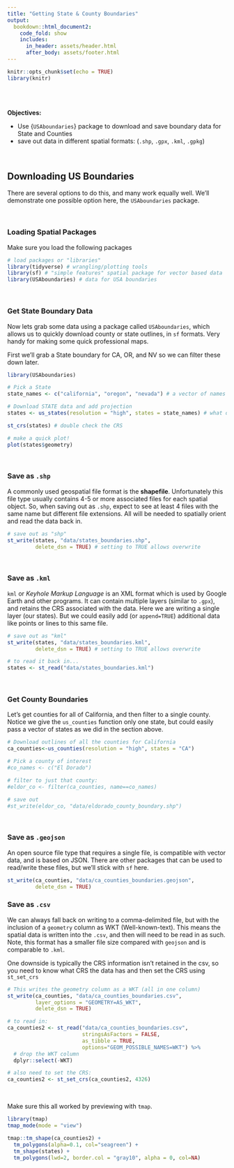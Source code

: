 ```yaml
---
title: "Getting State & County Boundaries"
output: 
  bookdown::html_document2:
    code_fold: show
    includes:
      in_header: assets/header.html
      after_body: assets/footer.html
---
```


```r

knitr::opts_chunk$set(echo = TRUE)
library(knitr)

```

<style>
  .title{
    display: none;
  }
</style>

<br>
<br>

:::obj

 **Objectives:**
 
 - Use {`USAboundaries`} package to download and save boundary data for State and Counties
 - save out data in different spatial formats: (`.shp`, `.gpx`, `.kml`, `.gpkg`)
 
:::

<br>

## Downloading US Boundaries

There are several options to do this, and many work equally well. We'll demonstrate one possible option here, the `USAboundaries` package.

<br>

### **Loading Spatial Packages**

Make sure you load the following packages

```r

# load packages or "libraries"
library(tidyverse) # wrangling/plotting tools
library(sf) # "simple features" spatial package for vector based data
library(USAboundaries) # data for USA boundaries

```


<br>

### **Get State Boundary Data**

Now lets grab some data using a package called `USAboundaries`, which allows us to quickly download county or state outlines, in `sf` formats. Very handy for making some quick professional maps. 

First we'll grab a State boundary for CA, OR, and NV so we can filter these down later.

```r

library(USAboundaries)

# Pick a State
state_names <- c("california", "oregon", "nevada") # a vector of names

# Download STATE data and add projection
states <- us_states(resolution = "high", states = state_names) # what does resolution do?

st_crs(states) # double check the CRS

# make a quick plot!
plot(states$geometry)

```

<br>

### **Save as `.shp`**

A commonly used geospatial file format is the **shapefile**. Unfortunately this file type usually contains 4-5 or more associated files for each spatial object. So, when saving out as `.shp`, expect to see at least 4 files with the same name but different file extensions. All will be needed to spatially orient and read the data back in.


```r

# save out as "shp"
st_write(states, "data/states_boundaries.shp",
         delete_dsn = TRUE) # setting to TRUE allows overwrite

```

<br>

### **Save as `.kml`**

`kml` or *Keyhole Markup Language* is an XML format which is used by Google Earth and other programs. It can contain multiple layers (similar to `.gpx`), and retains the CRS associated with the data. Here we are writing a single layer (our states). But we could easily add (or `append=TRUE`) additional data like points or lines to this same file.

```r

# save out as "kml"
st_write(states, "data/states_boundaries.kml", 
         delete_dsn = TRUE) # setting to TRUE allows overwrite

# to read it back in...
states <- st_read("data/states_boundaries.kml")

```

<br>

### **Get County Boundaries**

Let's get counties for all of California, and then filter to a single county. Notice we give the `us_counties` function only one state, but could easily pass a vector of states as we did in the section above. 

```r

# Download outlines of all the counties for California
ca_counties<-us_counties(resolution = "high", states = "CA") 

# Pick a county of interest
#co_names <- c("El Dorado")  

# filter to just that county:
#eldor_co <- filter(ca_counties, name==co_names)

# save out
#st_write(eldor_co, "data/eldorado_county_boundary.shp")
```

<br>

### **Save as `.geojson`**

An open source file type that requires a single file, is compatible with vector data, and is based on JSON. There are other packages that can be used to read/write these files, but we'll stick with `sf` here.

```r

st_write(ca_counties, "data/ca_counties_boundaries.geojson", 
         delete_dsn = TRUE)

```


### **Save as `.csv`**

We can always fall back on writing to a comma-delimited file, but with the inclusion of a `geometry` column as WKT (Well-known-text). This means the spatial data is written into the `.csv`, and then will need to be read in as such. Note, this format has a smaller file size compared with `geojson` and is comparable to `.kml`.

One downside is typically the CRS information isn't retained in the csv, so you need to know what CRS the data has and then set the CRS using `st_set_crs`

```r

# This writes the geometry column as a WKT (all in one column)
st_write(ca_counties, "data/ca_counties_boundaries.csv", 
         layer_options = "GEOMETRY=AS_WKT",
         delete_dsn = TRUE)

# to read in:
ca_counties2 <- st_read("data/ca_counties_boundaries.csv", 
                        stringsAsFactors = FALSE, 
                        as_tibble = TRUE,
                        options="GEOM_POSSIBLE_NAMES=WKT") %>% 
  # drop the WKT column
  dplyr::select(-WKT)

# also need to set the CRS:
ca_counties2 <- st_set_crs(ca_counties2, 4326)

```

<br>

Make sure this all worked by previewing with `tmap`.

```r

library(tmap)
tmap_mode(mode = "view")

tmap::tm_shape(ca_counties2) +
  tm_polygons(alpha=0.1, col="seagreen") +
  tm_shape(states) + 
  tm_polygons(lwd=2, border.col = "gray10", alpha = 0, col=NA)
```

